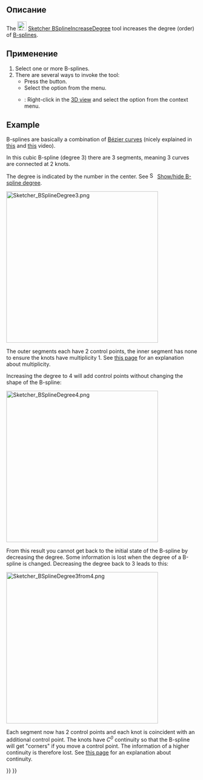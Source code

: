 <languages/>

<div class="mw-translate-fuzzy">
{{Docnav/ru
|[[Sketcher_BSplineApproximate/ru|Преобразовать геометрию в B-Сплайн]]
|[[Sketcher_BSplineDecreaseDegree/ru|Уменьшить степень B-сплайна]]
|[[Sketcher_Workbench/ru|Верстак "Sketcher"]]
|IconL=Sketcher_BSplineApproximate.svg
|IconR=Sketcher_BSplineIncreaseKnotMultiplicity.svg
|IconC=Workbench_Sketcher.svg
}}
</div>

<div class="mw-translate-fuzzy">
{{GuiCommand/ru
|Name/ru=Увеличить степень B-сплайна
|Name=Sketcher_BSplineIncreaseDegree
|MenuLocation=Sketch → B-сплйан инструменты эскиза → Увеличить степень B-сплайна
|Workbenches=[[Sketcher_Workbench/ru|Sketcher]]
|Version=0.17
|SeeAlso=[[Sketcher_BSplineDegree/ru|Показать/скрыть степень B-сплайна]], [[Sketcher_BSplineDecreaseDegree/ru|Уменьшить степень B-сплайна]]
}}
</div>

<span id="Description"></span>
==Описание==

The [[Image:Sketcher_BSplineIncreaseDegree.svg|24px]] [[Sketcher_BSplineIncreaseDegree|Sketcher BSplineIncreaseDegree]] tool increases the degree (order) of [[B-Splines|B-splines]].

<span id="Usage"></span>
==Применение==

# Select one or more B-splines.
# There are several ways to invoke the tool:
#* Press the {{Button|[[Image:Sketcher_BSplineIncreaseDegree.svg|16px]] [[Sketcher_BSplineIncreaseDegree|Increase B-spline degree]]}} button.
#* Select the {{MenuCommand|Sketch → Sketcher B-spline tools → [[Image:Sketcher_BSplineIncreaseDegree.svg|16px]] Increase B-spline degree}} option from the menu.
#* {{Version|1.0}}: Right-click in the [[3D_view|3D view]] and select the {{MenuCommand|[[Image:Sketcher_BSplineIncreaseDegree.svg|16px]] Increase B-spline degree}} option from the context menu.

==Example==

B-splines are basically a combination of [[B-Splines#B.C3.A9zier_curves|Bézier curves]] (nicely explained in [https://www.youtube.com/watch?v=bE1MrrqBAl8 this] and [https://www.youtube.com/watch?v=xXJylM2S72s this] video).

In this cubic B-spline (degree 3) there are 3 segments, meaning 3 curves are connected at 2 knots.

The degree is indicated by the number in the center. See [[File:Sketcher_BSplineDegree.svg|16px]] [[Sketcher_BSplineDegree|Show/hide B-spline degree]].

[[File:Sketcher_BSplineDegree3.png|400px]]
{{Caption|B-spline with degree 3 and 2 knots that each have multiplicity 1.}}

The outer segments each have 2 control points, the inner segment has none to ensure the knots have multiplicity 1. See [[Sketcher_BSplineDecreaseKnotMultiplicity#Description|this page]] for an explanation about multiplicity.

Increasing the degree to 4 will add control points without changing the shape of the B-spline:

[[File:Sketcher_BSplineDegree4.png|400px]]
{{Caption|Same B-spline where the degree was changed from 3 to 4. Note that the knot multiplicity has also increased.}}

From this result you cannot get back to the initial state of the B-spline by decreasing the degree. Some information is lost when the degree of a B-spline is changed. Decreasing the degree back to 3 leads to this:

[[File:Sketcher_BSplineDegree3from4.png|400px]]
{{Caption|Same B-spline where the degree was changed back from 4 to 3. Note that the knot multiplicity has increased again. Depending on the B-spline, the algorithm to decrease the degree may add a lot of knots to preserve the shape as has happened here.}}

Each segment now has 2 control points and each knot is coincident with an additional control point. The knots have ''C<sup>0</sup>'' continuity so that the B-spline will get "corners" if you move a control point. The information of a higher continuity is therefore lost. See [[Sketcher_BSplineDecreaseKnotMultiplicity#Description|this page]] for an explanation about continuity.


<div class="mw-translate-fuzzy">
{{Docnav/ru
|[[Sketcher_BSplineApproximate/ru|Преобразовать геометрию в B-Сплайн]]
|[[Sketcher_BSplineDecreaseDegree/ru|Уменьшить степень B-сплайна]]
|[[Sketcher_Workbench/ru|Верстак "Sketcher"]]
|IconL=Sketcher_BSplineApproximate.svg
|IconR=Sketcher_BSplineIncreaseKnotMultiplicity.svg
|IconC=Workbench_Sketcher.svg
}}
</div>

{{Sketcher_Tools_navi{{#translation:}}}}
{{Userdocnavi{{#translation:}}}}